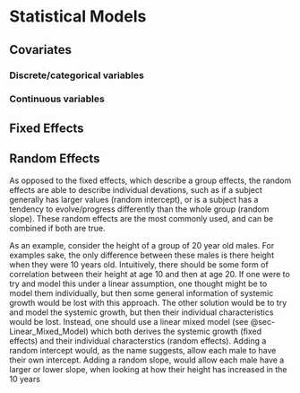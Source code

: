 # Statistical Models {#sec-Statistical_Models}

## Covariates
### Discrete/categorical variables
### Continuous variables


## Fixed Effects

## Random Effects
As opposed to the fixed effects, which describe a group effects, the random effects are able to describe individual devations, such as if a subject generally has larger values (random intercept), or is a subject has a tendency to evolve/progress differently than the whole group (random slope). These random effects are the most commonly used, and can be combined if both are true.

As an example, consider the height of a group of 20 year old males. For examples sake, the only difference between these males is there height when they were 10 years old. Intuitively, there should be some form of correlation between their height at age 10 and then at age 20. If one were to try and model this under a linear assumption, one thought might be to model them individually, but then some general information of systemic growth would be lost with this approach. The other solution would be to try and model the systemic growth, but then their individual characteristics would be lost. Instead, one should use a linear mixed model (see @sec-Linear_Mixed_Model) which both derives the systemic growth (fixed effects) and their individual characterstics (random effects). Adding a random intercept would, as the name suggests, allow each male to have their own intercept. Adding a random slope, would allow each male have a larger or lower slope, when looking at how their height has increased in the 10 years 